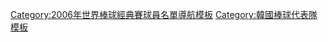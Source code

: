 {{Navbox
|bodyclass=hlist

|name = 2006年世界棒球經典賽韓國成棒代表隊
|state = <includeonly>collapsed</includeonly>
|title = {{Flagicon|KOR}} [[韓國棒球代表隊|<span style="color:#fff;">韓國成棒代表隊</span>]] - [[2006年世界棒球經典賽|<span style="color:#fff;">2006年第一屆世界棒球經典賽</span>]]
|basestyle = background:#007fff; color:#fff;

|group1 = 監督
|list1 = 
* 81 [[金寅植]]
|group2 = 教練
|list2 =
* 90 [[宣銅烈]]（投手）
* 70 [[金在博]]（打擊）
* 75 [[柳仲逸]]（跑壘守備）
* 76 [[柳志炫]]（跑壘）
* 80 [[曹凡鉉]]（體能）
|group3 = 投手
|list3 = 
* 1 [[孫敏漢]]
* 15 [[具臺晟]]
* 17 [[吳昇桓]]
* 21 [[鄭大炫]]
* 26 [[徐在應]]
* 27 [[朴明桓]]
* 28 [[全炳斗]]
* 36 [[裴英洙|裵英洙]]
* 41 [[鄭載勳]]
* 45 [[奉重根]]
* 49 [[金炳賢]]
* 51 [[金善宇]]
* 61 [[朴賛浩]]
|group4 = 捕手
|list4 = 
* 20 [[陳甲龍]]
* 22 [[洪性炘]]
* 44 [[趙寅成 (棒球運動員)|趙寅成]]
|group5 = 内野手
|list5 = 
* 3 [[朴鎮萬]]
* 5 [[鄭成勳]]
* 6 [[金在杰]]
* 11 [[崔熙燮]]
* 14 [[金敏宰]]
* 16 [[金鍾國 (棒球運動員)|金鍾國]]
* 25 [[李承燁 (棒球運動員)|李承燁]]
* 52 [[金泰均 (棒球選手)|金泰均]]
* 55 [[李杋浩]]
|group6 = 外野手
|list6 = 
* 7 [[李鍾範]]
* 9 [[李炳圭]]
* 12 [[宋志晩]]
* 33 [[朴龍澤]]
* 35 [[李晋暎]]
}}<noinclude>
[[Category:2006年世界棒球經典賽球員名單導航模板]]
[[Category:韓國棒球代表隊模板]]
</noinclude>